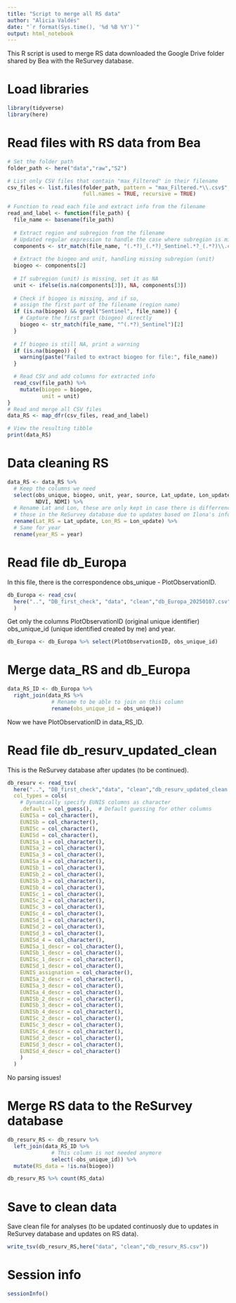 ```yaml
---
title: "Script to merge all RS data"
author: "Alicia Valdés"
date: "`r format(Sys.time(), '%d %B %Y')`"
output: html_notebook
---
```


This R script is used to merge RS data downloaded the Google Drive folder shared by Bea with the ReSurvey database.

# Load libraries

```r
library(tidyverse)
library(here)
```

# Read files with RS data from Bea

```r
# Set the folder path
folder_path <- here("data","raw","S2")

# List only CSV files that contain "max_Filtered" in their filename
csv_files <- list.files(folder_path, pattern = "max_Filtered.*\\.csv$",
                        full.names = TRUE, recursive = TRUE)

# Function to read each file and extract info from the filename
read_and_label <- function(file_path) {
  file_name <- basename(file_path)
  
  # Extract region and subregion from the filename
  # Updated regular expression to handle the case where subregion is missing
  components <- str_match(file_name, "(.*?)_(.*?)_Sentinel.*?_(.*?)\\.csv")
  
  # Extract the biogeo and unit, handling missing subregion (unit)
  biogeo <- components[2]
  
  # If subregion (unit) is missing, set it as NA
  unit <- ifelse(is.na(components[3]), NA, components[3])
  
  # Check if biogeo is missing, and if so,
  # assign the first part of the filename (region name)
  if (is.na(biogeo) && grepl("Sentinel", file_name)) {
    # Capture the first part (biogeo) directly
    biogeo <- str_match(file_name, "^(.*?)_Sentinel")[2]
  }
  
  # If biogeo is still NA, print a warning
  if (is.na(biogeo)) {
    warning(paste("Failed to extract biogeo for file:", file_name))
  }

  # Read CSV and add columns for extracted info
  read_csv(file_path) %>%
    mutate(biogeo = biogeo,
           unit = unit)
}
# Read and merge all CSV files
data_RS <- map_dfr(csv_files, read_and_label)

# View the resulting tibble
print(data_RS)
```

# Data cleaning RS

```r
data_RS <- data_RS %>%
  # Keep the columns we need
  select(obs_unique, biogeo, unit, year, source, Lat_update, Lon_update,
         NDVI, NDMI) %>%
  # Rename Lat and Lon, these are only kept in case there is differrence with
  # those in the ReSurvey database due to updates based on Ilona's info
  rename(Lat_RS = Lat_update, Lon_RS = Lon_update) %>%
  # Same for year
  rename(year_RS = year)
```

# Read file db_Europa

In this file, there is the correspondence obs_unique - PlotObservationID.

```r
db_Europa <- read_csv(
  here("..", "DB_first_check", "data", "clean","db_Europa_20250107.csv")
  )
```

Get only the columns PlotObservationID (original unique identifier) obs_unique_id (unique identified created by me) and year.

```r
db_Europa <- db_Europa %>% select(PlotObservationID, obs_unique_id)
```

# Merge data_RS and db_Europa

```r
data_RS_ID <- db_Europa %>%
  right_join(data_RS %>%
              # Rename to be able to join on this column
              rename(obs_unique_id = obs_unique))
```

Now we have PlotObservationID in data_RS_ID.

# Read file db_resurv_updated_clean

This is the ReSurvey database after updates (to be continued).

```r
db_resurv <- read_tsv(
  here("..", "DB_first_check","data", "clean","db_resurv_updated_clean.csv"),
  col_types = cols(
    # Dynamically specify EUNIS columns as character
    .default = col_guess(),  # Default guessing for other columns
    EUNISa = col_character(),
    EUNISb = col_character(),
    EUNISc = col_character(),
    EUNISd = col_character(),
    EUNISa_1 = col_character(),
    EUNISa_2 = col_character(),
    EUNISa_3 = col_character(),
    EUNISa_4 = col_character(),
    EUNISb_1 = col_character(),
    EUNISb_2 = col_character(),
    EUNISb_3 = col_character(),
    EUNISb_4 = col_character(),
    EUNISc_1 = col_character(),
    EUNISc_2 = col_character(),
    EUNISc_3 = col_character(),
    EUNISc_4 = col_character(),
    EUNISd_1 = col_character(),
    EUNISd_2 = col_character(),
    EUNISd_3 = col_character(),
    EUNISd_4 = col_character(),
    EUNISa_1_descr = col_character(),
    EUNISb_1_descr = col_character(),
    EUNISc_1_descr = col_character(),
    EUNISd_1_descr = col_character(),
    EUNIS_assignation = col_character(),
    EUNISa_2_descr = col_character(),
    EUNISa_3_descr = col_character(),
    EUNISa_4_descr = col_character(),
    EUNISb_2_descr = col_character(),
    EUNISb_3_descr = col_character(),
    EUNISb_4_descr = col_character(),
    EUNISc_2_descr = col_character(),
    EUNISc_3_descr = col_character(),
    EUNISc_4_descr = col_character(),
    EUNISd_2_descr = col_character(),
    EUNISd_3_descr = col_character(),
    EUNISd_4_descr = col_character()
    )
  )
```

No parsing issues!

# Merge RS data to the ReSurvey database

```r
db_resurv_RS <- db_resurv %>%
  left_join(data_RS_ID %>%
              # This column is not needed anymore
              select(-obs_unique_id)) %>%
  mutate(RS_data = !is.na(biogeo))
```

```r
db_resurv_RS %>% count(RS_data)
```

# Save to clean data

Save clean file for analyses (to be updated continuosly due to updates in ReSurvey database and updates on RS data).

```r
write_tsv(db_resurv_RS,here("data", "clean","db_resurv_RS.csv"))
```

# Session info

```r
sessionInfo()
```

